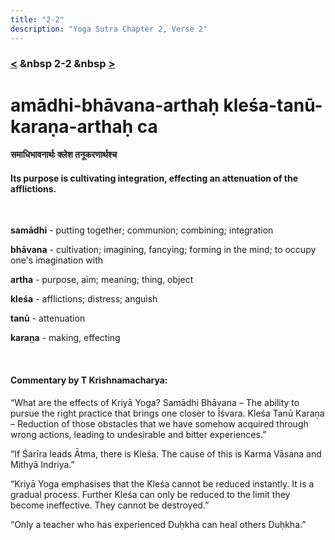 ```yaml
---
title: "2-2"
description: "Yoga Sutra Chapter 2, Verse 2"
---
```


### [<](/Chapter-2/1-1/) &nbsp 2-2 &nbsp [>](/Chapter-2/2-3/)

# amādhi-bhāvana-arthaḥ kleśa-tanū-karaṇa-arthaḥ ca

#### समाधिभावनार्थः क्लेश तनूकरणार्थश्च

#### Its purpose is cultivating integration, effecting an attenuation of the afflictions.

<br />

**samādhi** - putting together; communion; combining; integration <br />

**bhāvana** - cultivation; imagining, fancying; forming in the mind; to occupy one's imagination with <br />

**artha** - purpose, aim; meaning; thing, object <br />

**kleśa** - afflictions; distress; anguish <br />

**tanū** - attenuation <br />

**karaṇa** - making, effecting <br />

<br />

#### Commentary by T Krishnamacharya:

“What are the effects of Kriyā Yoga?
Samādhi Bhāvana –
The ability to pursue the right practice that brings one closer to Īśvara.
Kleśa Tanū Karaṇa –
Reduction of those obstacles that we have somehow acquired through wrong actions,
leading to undesirable and bitter experiences.”

“If Śarīra leads Ātma, there is Kleśa.
The cause of this is Karma Vāsana and Mithyā Indriya.”

“Kriyā Yoga emphasises that the Kleśa cannot be reduced instantly.
It is a gradual process.
Further Kleśa can only be reduced to the limit they become ineffective.
They cannot be destroyed.”

“Only a teacher who has experienced Duḥkha can heal others Duḥkha.”
